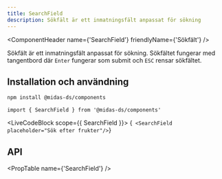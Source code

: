 ```yaml
---
title: SearchField
description: Sökfält är ett inmatningsfält anpassat för sökning
---
```



<ComponentHeader
  name={'SearchField'}
  friendlyName={'Sökfält'}
/>

Sökfält är ett inmatningsfält anpassat för sökning. Sökfältet fungerar med tangentbord där `Enter` fungerar
som submit och `ESC` rensar sökfältet.

## Installation och användning

```bash npm2yarn
npm install @midas-ds/components
```

```tsx
import { SearchField } from '@midas-ds/components'
```

<LiveCodeBlock scope={{ SearchField }}>
  {`
<SearchField placeholder="Sök efter frukter"/>`}
</LiveCodeBlock>

## API

<PropTable name={'SearchField'} />
